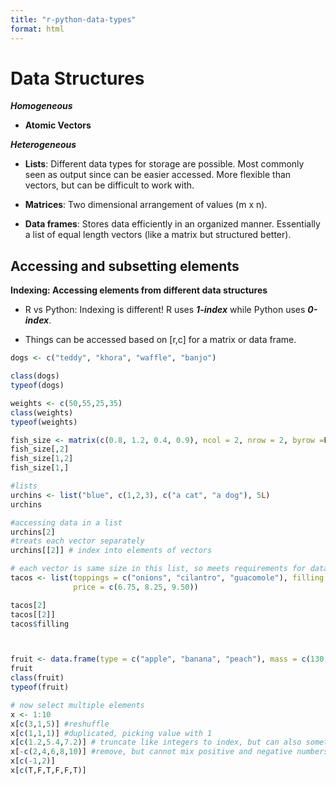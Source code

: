 ```yaml
---
title: "r-python-data-types"
format: html
---
```


# Data Structures

***Homogeneous***

-   **Atomic Vectors**

***Heterogeneous***

-   **Lists**: Different data types for storage are possible. Most commonly seen as output since can be easier accessed. More flexible than vectors, but can be difficult to work with.

-   **Matrices**: Two dimensional arrangement of values (m x n).

-   **Data frames**: Stores data efficiently in an organized manner. Essentially a list of equal length vectors (like a matrix but structured better).

## Accessing and subsetting elements

**Indexing: Accessing elements from different data structures**

-   R vs Python: Indexing is different! R uses ***1-index*** while Python uses ***0-index***.

-   Things can be accessed based on [r,c] for a matrix or data frame.



```r
dogs <- c("teddy", "khora", "waffle", "banjo")

class(dogs)
typeof(dogs)

weights <- c(50,55,25,35)
class(weights) 
typeof(weights) 

```

```r
fish_size <- matrix(c(0.8, 1.2, 0.4, 0.9), ncol = 2, nrow = 2, byrow =F)
fish_size[,2]
fish_size[1,2]
fish_size[1,]

#lists
urchins <- list("blue", c(1,2,3), c("a cat", "a dog"), 5L)
urchins

#accessing data in a list
urchins[2]
#treats each vector separately
urchins[[2]] # index into elements of vectors

# each vector is same size in this list, so meets requirements for data frame
tacos <- list(toppings = c("onions", "cilantro", "guacomole"), filling = c("beans", "meat", "veggies"), 
              price = c(6.75, 8.25, 9.50))

tacos[2]
tacos[[2]]
tacos$filling



fruit <- data.frame(type = c("apple", "banana", "peach"), mass = c(130, 195, 150))
fruit
class(fruit)
typeof(fruit)

# now select multiple elements 
x <- 1:10
x[c(3,1,5)] #reshuffle
x[c(1,1,1)] #duplicated, picking value with 1
x[c(1.2,5.4,7.2)] # truncate like integers to index, but can also sometimes be very literal
x[-c(2,4,6,8,10)] #remove, but cannot mix positive and negative numbers
x[c(-1,2)]
x[c(T,F,T,F,F,T)]

```

